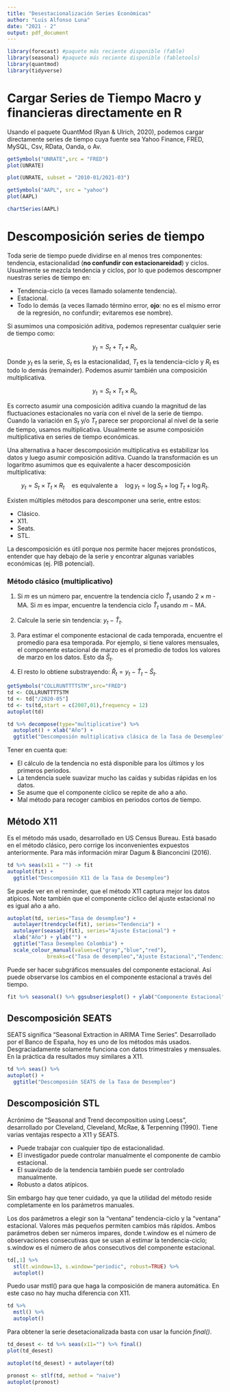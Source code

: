 ---
title: "Desestacionalización Series Económicas"
author: "Luis Alfonso Luna"
date: "2021 - 2"
output: pdf_document
---

```{r message=FALSE, warning=FALSE}
library(forecast) #paquete más reciente disponible (fable)
library(seasonal) #paquete más reciente disponible (fabletools)
library(quantmod) 
library(tidyverse)
```

# Cargar Series de Tiempo Macro y financieras directamente en R

Usando el paquete QuantMod (Ryan & Ulrich, 2020), podemos cargar directamente series de tiempo cuya fuente sea Yahoo Finance, FRED, MySQL, Csv, RData, Oanda, o Av.

```{r warning=FALSE}
getSymbols("UNRATE",src = "FRED")
plot(UNRATE)
```

```{r}
plot(UNRATE, subset = "2010-01/2021-03")
```

```{r}
getSymbols("AAPL", src = "yahoo")
plot(AAPL)
```

```{r}
chartSeries(AAPL)
```

# Descomposición series de tiempo

Toda serie de tiempo puede dividirse en al menos tres componentes: tendencia, estacionalidad (**no confundir con estacionareidad**) y ciclos. Usualmente se mezcla tendencia y ciclos, por lo que podemos descompner nuestras series de tiempo en:

-   Tendencia-ciclo (a veces llamado solamente tendencia).
-   Estacional.
-   Todo lo demás (a veces llamado término error, **ojo**: no es el mismo error de la regresión, no confundir; evitaremos ese nombre).

Si asumimos una composición aditiva, podemos representar cualquier serie de tiempo como:

$$y_{t} = S_{t} + T_{t} + R_t,$$

Donde $y_t$ es la serie, $S_t$ es la estacionalidad, $T_t$ es la tendencia-ciclo y $R_t$ es todo lo demás (remainder). Podemos asumir también una composición multiplicativa.

$$y_{t} = S_{t} \times T_{t} \times R_t,$$

Es correcto asumir una composición aditiva cuando la magnitud de las fluctuaciones estacionales no varía con el nivel de la serie de tiempo. Cuando la variación en $S_{t}$ y/o $T_{t}$ parece ser proporcional al nivel de la serie de tiempo, usamos multiplicativa. Usualmente se asume composición multiplicativa en series de tiempo económicas.

Una alternativa a hacer descomposición multiplicativa es estabilizar los datos y luego asumir composición aditiva. Cuando la transformación es un logaritmo asumimos que es equivalente a hacer descomposición multiplicativa:

$$y_{t} = S_{t} \times T_{t} \times R_t \quad\text{es equivalente a}\quad
  \log y_{t} = \log S_{t} + \log T_{t} + \log R_t.$$

Existen múltiples métodos para descomponer una serie, entre estos:

-   Clásico.
-   X11.
-   Seats.
-   STL.

La descomposición es útil porque nos permite hacer mejores pronósticos, entender que hay debajo de la serie y encontrar algunas variables económicas (ej. PIB potencial).

### Método clásico (multiplicativo)

1.  Si $m$ es un número par, encuentre la tendencia ciclo $\hat{T}_{t}$ usando $2 \times m$ -MA. Si $m$ es impar, encuentre la tendencia ciclo $\hat{T}_{t}$ usando $m-\mathrm{MA}$.

2.  Calcule la serie sin tendencia: $y_t - \hat{T}_t$.

3.  Para estimar el componente estacional de cada temporada, encuentre el promedio para esa temporada. Por ejemplo, si tiene valores mensuales, el componente estacional de marzo es el promedio de todos los valores de marzo en los datos. Esto da $\hat{S}_t$.

4.  El resto lo obtiene substrayendo: $\hat{R}_t = y_t - \hat{T}_t - \hat{S}_t$.

```{r}
getSymbols("COLLRUNTTTTSTM",src="FRED")
td <- COLLRUNTTTTSTM
td <- td["/2020-05"]
td <- ts(td,start = c(2007,01),frequency = 12)
autoplot(td)
```

```{r}
td %>% decompose(type="multiplicative") %>%
  autoplot() + xlab("Año") +
  ggtitle("Descomposión multiplicativa clásica de la Tasa de Desempleo")
```

Tener en cuenta que:

-   El cálculo de la tendencia no está disponible para los últimos y los primeros periodos.
-   La tendencia suele suavizar mucho las caídas y subidas rápidas en los datos.
-   Se asume que el componente cíclico se repite de año a año.
-   Mal método para recoger cambios en periodos cortos de tiempo.

## Método X11

Es el método más usado, desarrollado en US Census Bureau. Está basado en el método clásico, pero corrige los inconvenientes expuestos anteriormente. Para más información mirar Dagum & Bianconcini (2016).

```{r}
td %>% seas(x11 = "") -> fit
autoplot(fit) +
  ggtitle("Descomposión X11 de la Tasa de Desempleo")
```

Se puede ver en el reminder, que el método X11 captura mejor los datos atípicos. Note también que el componente cíclico del ajuste estacional no es igual año a año.

```{r}
autoplot(td, series="Tasa de desempleo") +
  autolayer(trendcycle(fit), series="Tendencia") +
  autolayer(seasadj(fit), series="Ajuste Estacional") +
  xlab("Año") + ylab("") +
  ggtitle("Tasa Desempleo Colombia") +
  scale_colour_manual(values=c("gray","blue","red"),
             breaks=c("Tasa de desempleo","Ajuste Estacional","Tendencia"))
```

Puede ser hacer subgráficos mensuales del componente estacional. Así puede observarse los cambios en el componente estacional a través del tiempo.

```{r}
fit %>% seasonal() %>% ggsubseriesplot() + ylab("Componente Estacional")
```

## Descomposición SEATS

SEATS significa "Seasonal Extraction in ARIMA Time Series". Desarrollado por el Banco de España, hoy es uno de los métodos más usados. Desgraciadamente solamente funciona con datos trimestrales y mensuales. En la práctica da resultados muy similares a X11.

```{r}
td %>% seas() %>%
autoplot() +
  ggtitle("Descomposión SEATS de la Tasa de Desempleo")
```

## Descomposición STL

Acrónimo de "Seasonal and Trend decomposition using Loess", desarrollado por Cleveland, Cleveland, McRae, & Terpenning (1990). Tiene varias ventajas respecto a X11 y SEATS.

-   Puede trabajar con cualquier tipo de estacionalidad.
-   El investigador puede controlar manualmente el componente de cambio estacional.
-   El suavizado de la tendencia también puede ser controlado manualmente.
-   Robusto a datos atípicos.

Sin embargo hay que tener cuidado, ya que la utilidad del método reside completamente en los parámetros manuales.

Los dos parámetros a elegir son la "ventana" tendencia-ciclo y la "ventana" estacional. Valores más pequeños permiten cambios más rápidos. Ambos parámetros deben ser números impares, donde t.window es el número de observaciones consecutivas que se usan al estimar la tendencia-ciclo; s.window es el número de años consecutivos del componente estacional.

```{r}
td[,1] %>%
  stl(t.window=13, s.window="periodic", robust=TRUE) %>%
  autoplot()
```

Puedo usar mstl() para que haga la composición de manera automática. En este caso no hay mucha diferencia con X11.

```{r}
td %>%
  mstl() %>%
  autoplot()
```

Para obtener la serie desetacionalizada basta con usar la función *final()*.

```{r}
td_desest <- td %>% seas(x11="") %>% final()
plot(td_desest)
```

```{r}
autoplot(td_desest) + autolayer(td)
```

```{r}
pronost <- stlf(td, method = "naive")
autoplot(pronost)
```
